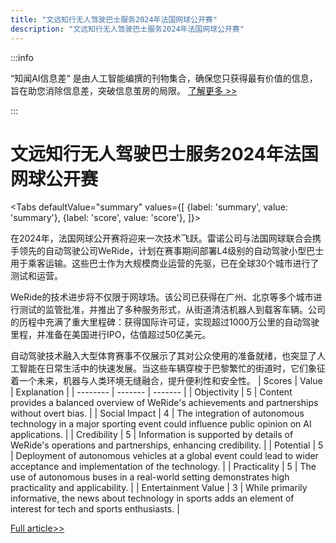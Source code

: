 ```yaml
---
title: "文远知行无人驾驶巴士服务2024年法国网球公开赛"
description: "文远知行无人驾驶巴士服务2024年法国网球公开赛"
---
```



:::info

“知闻AI信息差“ 是由人工智能编撰的刊物集合，确保您只获得最有价值的信息，旨在助您消除信息差，突破信息茧房的局限。  [了解更多 >>](/)

:::

# 文远知行无人驾驶巴士服务2024年法国网球公开赛


<Tabs
	defaultValue="summary"
	values={[
	{label: 'summary', value: 'summary'},
	{label: 'score', value: 'score'},
]}>
<TabItem value="summary">


在2024年，法国网球公开赛将迎来一次技术飞跃。雷诺公司与法国网球联合会携手领先的自动驾驶公司WeRide，计划在赛事期间部署L4级别的自动驾驶小型巴士用于乘客运输。这些巴士作为大规模商业运营的先驱，已在全球30个城市进行了测试和运营。

WeRide的技术进步将不仅限于网球场。该公司已获得在广州、北京等多个城市进行测试的监管批准，并推出了多种服务形式，从街道清洁机器人到载客车辆。公司的历程中充满了重大里程碑：获得国际许可证，实现超过1000万公里的自动驾驶里程，并准备在美国进行IPO，估值超过50亿美元。

自动驾驶技术融入大型体育赛事不仅展示了其对公众使用的准备就绪，也突显了人工智能在日常生活中的快速发展。当这些车辆穿梭于巴黎繁忙的街道时，它们象征着一个未来，机器与人类环境无缝融合，提升便利性和安全性。
</TabItem>
<TabItem value="score">
	| Scores     | Value   | Explanation |
	| -------- | ------- | ------- |
	| Objectivity  | 5    | Content provides a balanced overview of WeRide's achievements and partnerships without overt bias.    |
	| Social Impact | 4     | The integration of autonomous technology in a major sporting event could influence public opinion on AI applications.    |
	| Credibility    | 5    | Information is supported by details of WeRide's operations and partnerships, enhancing credibility.    |
	| Potential    | 5    | Deployment of autonomous vehicles at a global event could lead to wider acceptance and implementation of the technology.    |
	| Practicality    | 5    | The use of autonomous buses in a real-world setting demonstrates high practicality and applicability.    |
	| Entertainment Value    | 3    | While primarily informative, the news about technology in sports adds an element of interest for tech and sports enthusiasts.    |
</TabItem>
</Tabs>

[Full article>>](https://readhub.cn/topic/8aAInClU607)
